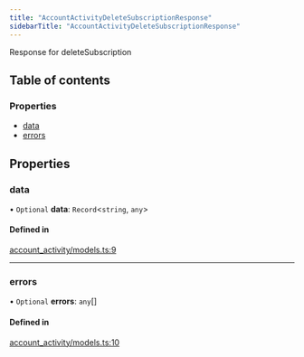 ```yaml
---
title: "AccountActivityDeleteSubscriptionResponse"
sidebarTitle: "AccountActivityDeleteSubscriptionResponse"
---
```


Response for deleteSubscription

## Table of contents

### Properties

- [data](/xdks/typescript/reference/interfaces/AccountActivityDeleteSubscriptionResponse#data)
- [errors](/xdks/typescript/reference/interfaces/AccountActivityDeleteSubscriptionResponse#errors)

## Properties

### data

• `Optional` **data**: `Record`\<`string`, `any`\>

#### Defined in

[account_activity/models.ts:9](https://github.com/xdevplatform/xdk/blob/298ca9350d035e40e7c8ee0753c50052819a41e2/xdk/typescript/src/account_activity/models.ts#L9)

___

### errors

• `Optional` **errors**: `any`[]

#### Defined in

[account_activity/models.ts:10](https://github.com/xdevplatform/xdk/blob/298ca9350d035e40e7c8ee0753c50052819a41e2/xdk/typescript/src/account_activity/models.ts#L10)
